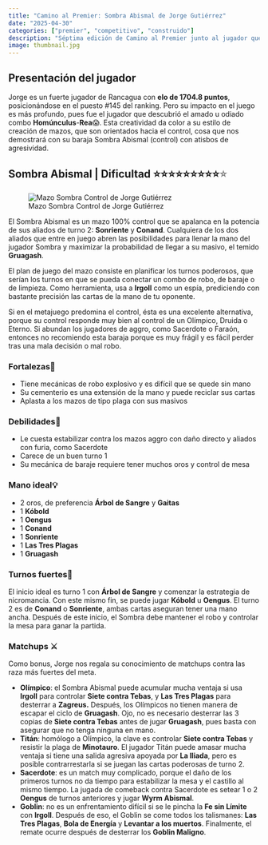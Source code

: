 ```yaml
---
title: "Camino al Premier: Sombra Abismal de Jorge Gutiérrez"
date: "2025-04-30"
categories: ["premier", "competitivo", "construido"]
description: "Séptima edición de Camino al Premier junto al jugador que revolucionó la manera en que se juega titán después del Aniversario de Helénica"
image: thumbnail.jpg
---
```


## Presentación del jugador

Jorge es un fuerte jugador de Rancagua con **elo de 1704.8 puntos**, posicionándose en el puesto #145 del ranking. Pero su impacto en el juego es más profundo, pues fue el jugador que descubrió el amado u odiado combo **Homúnculus**-**Rea**😱. Esta creatividad da color a su estilo de creación de mazos, que son orientados hacia el control, cosa que nos demostrará con su baraja Sombra Abismal (control) con atisbos de agresividad.

## Sombra Abismal \| Dificultad ⭐⭐⭐⭐⭐⭐⭐⭐⭐[⭐]{style="color: transparent; text-shadow: 0 0 0 gray;"}

![Mazo Sombra Control de Jorge Gutiérrez](sombra-abismal.png){fig-align="center"}

El Sombra Abismal es un mazo 100% control que se apalanca en la potencia de sus aliados de turno 2: **Sonriente** y **Conand**. Cualquiera de los dos aliados que entre en juego abren las posibilidades para llenar la mano del jugador Sombra y maximizar la probabilidad de llegar a su masivo, el temido **Gruagash**.

El plan de juego del mazo consiste en planificar los turnos poderosos, que serían los turnos en que se pueda conectar un combo de robo, de baraje o de limpieza. Como herramienta, usa a **Irgoll** como un espía, prediciendo con bastante precisión las cartas de la mano de tu oponente.

Si en el metajuego predomina el control, ésta es una excelente alternativa, porque su control responde muy bien al control de un Olímpico, Druida o Eterno. Si abundan los jugadores de aggro, como Sacerdote o Faraón, entonces no recomiendo esta baraja porque es muy frágil y es fácil perder tras una mala decisión o mal robo.

### Fortalezas💪

-   Tiene mecánicas de robo explosivo y es difícil que se quede sin mano
-   Su cementerio es una extensión de la mano y puede reciclar sus cartas
-   Aplasta a los mazos de tipo plaga con sus masivos

### Debilidades💩

-   Le cuesta estabilizar contra los mazos aggro con daño directo y aliados con furia, como Sacerdote
-   Carece de un buen turno 1
-   Su mecánica de baraje requiere tener muchos oros y control de mesa

### Mano ideal💡

-   2 oros, de preferencia **Árbol de Sangre** y **Gaitas**
-   1 **Kóbold**
-   1 **Oengus**
-   1 **Conand**
-   1 **Sonriente**
-   1 **Las Tres Plagas**
-   1 **Gruagash**

### Turnos fuertes💯

El inicio ideal es turno 1 con **Árbol de Sangre** y comenzar la estrategia de nicromancia. Con este mismo fin, se puede jugar **Kóbold** u **Oengus**. El turno 2 es de **Conand** o **Sonriente**, ambas cartas aseguran tener una mano ancha. Después de este inicio, el Sombra debe mantener el robo y controlar la mesa para ganar la partida.

### Matchups ⚔️

Como bonus, Jorge nos regala su conocimiento de matchups contra las raza más fuertes del meta.

-   **Olímpico**: el Sombra Abismal puede acumular mucha ventaja si usa **Irgoll** para controlar **Siete contra Tebas**, y **Las Tres Plagas** para desterrar a **Zagreus.** Después, los Olímpicos no tienen manera de escapar el ciclo de **Gruagash**. Ojo, no es necesario desterrar las 3 copias de **Siete contra Tebas** antes de jugar **Gruagash**, pues basta con asegurar que no tenga ninguna en mano.
-   **Titán**: homólogo a Olímpico, la clave es controlar **Siete contra Tebas** y resistir la plaga de **Minotauro**. El jugador Titán puede amasar mucha ventaja si tiene una salida agresiva apoyada por **La Iliada**, pero es posible contrarrestarla si se juegan las cartas poderosas de turno 2.
-   **Sacerdote**: es un match muy complicado, porque el daño de los primeros turnos no da tiempo para estabilizar la mesa y el castillo al mismo tiempo. La jugada de comeback contra Sacerdote es setear 1 o 2 **Oengus** de turnos anteriores y jugar **Wyrm Abismal**.
-   **Goblin**: no es un enfrentamiento difícil si se le pincha la **Fe sin Límite** con **Irgoll**. Después de eso, el Goblin se come todos los talismanes: **Las Tres Plagas**, **Bola de Energía** y **Levantar a los muertos**. Finalmente, el remate ocurre después de desterrar los **Goblin Maligno**.
